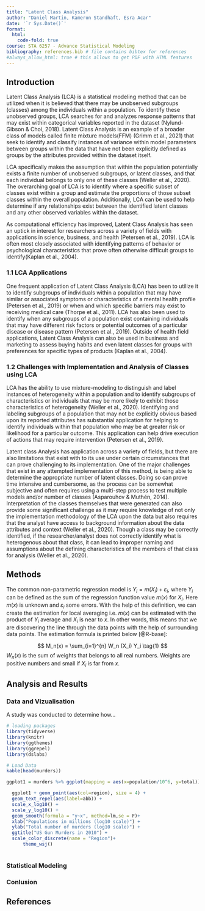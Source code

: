 ```yaml
---
title: "Latent Class Analysis"
author: "Daniel Martin, Kameron Standhaft, Esra Acar"
date: '`r Sys.Date()`'
format:
  html:
    code-fold: true
course: STA 6257 - Advance Statistical Modeling
bibliography: references.bib # file contains bibtex for references
#always_allow_html: true # this allows to get PDF with HTML features
---
```


## Introduction

Latent Class Analysis (LCA) is a statistical modeling method that can be utilized when it is believed that there may be unobserved subgroups (classes) among the individuals within a population. To identify these unobserved groups, LCA searches for and analyzes response patterns that may exist within categorical variables reported in the dataset (Nylund-Gibson & Choi, 2018). Latent Class Analysis is an example of a broader class of models called finite mixture models(FFM) (Grimm et al., 2021) that seek to identify and classify instances of variance within model parameters between groups within the data that have not been explicitly defined as groups by the attributes provided within the dataset itself.

LCA specifically makes the assumption that within the population potentially exists a finite number of unobserved subgroups, or latent classes, and that each individual belongs to only one of these classes (Weller et al., 2020). The overarching goal of LCA is to identify where a specific subset of classes exist within a group and estimate the proportions of those subset classes within the overall population. Additionally, LCA can be used to help determine if any relationships exist between the identified latent classes and any other observed variables within the dataset.

As computational efficiency has improved, Latent Class Analysis has seen an uptick
in interest for researchers across a variety of fields with applications in
science, business, and health (Petersen et al., 2019). LCA is often most
closely associated with identifying patterns of behavior or psychological
characteristics that prove often otherwise difficult groups to identify(Kaplan et al., 2004).

### 1.1 LCA Applications
One frequent application of Latent Class Analysis (LCA) has been to utilize it to identify subgroups of individuals within a population that may have similar or associated symptoms or characteristics of a mental health profile (Petersen et al., 2019) or when and which specific barriers may exist to receiving medical care (Thorpe et al., 2011). LCA has also been used to identify when any subgroups of a population exist containing individuals that may have different risk factors or potential outcomes of a particular disease or disease pattern (Petersen et al., 2019). Outside of health field applications, Latent Class Analysis can also be used in business and marketing to assess buying habits and even latent classes for groups with preferences for specific types of products (Kaplan et al., 2004).

### 1.2 Challenges with Implementation and Analysis of Classes using LCA
LCA has the ability to use mixture-modeling to distinguish and label instances of heterogeneity within a population and to identify subgroups of characteristics or individuals that may be more likely to exhibit those characteristics of heterogeneity (Weller et al., 2020). Identifying and labeling subgroups of a population that may not be explicitly obvious based upon its reported attributes has substantial application for helping to identify individuals within that population who may be at greater risk or likelihood for a particular outcome. This application can help drive execution of actions that may require intervention (Petersen et al., 2019).

Latent class Analysis has application across a variety of fields, but there are also limitations that exist with to its use under certain circumstances that can prove challenging to its implementation. One of the major challenges that exist in any attempted implementation of this method, is being able to determine the appropriate number of latent classes. Doing so can prove time intensive and cumbersome, as the process can be somewhat subjective and often requires using a multi-step process to test multiple models and/or number of classes (Asparouhov & Muthén, 2014). Interpretation of the classes themselves that were generated can also provide some significant challenge as it may require knowledge of not only the implementation methodology of the LCA upon the data but also requires that the analyst have access to background information about the data attributes and context (Weller et al., 2020). Though a class may be correctly identified, if the researcher/analyst does not correctly identify what is heterogenous about that class, it can lead to improper naming and assumptions about the defining characteristics of the members of that class for analysis (Weller et al., 2020).


## Methods

The common non-parametric regression model is $Y_i = m(X_i) + \varepsilon_i$, where
$Y_i$ can be defined as the sum of the regression function value $m(x)$ for $X_i$.
Here $m(x)$ is unknown and $\varepsilon_i$ some errors. With the help of this definition, we can create the estimation for
local averaging i.e. $m(x)$ can be estimated with the product of $Y_i$ average
and $X_i$ is near to $x$. In other words, this means that we are discovering
the line through the data points with the help of surrounding data points.
The estimation formula is printed below [@R-base]:

$$
M_n(x) = \sum_{i=1}^{n} W_n (X_i) Y_i  \tag{1}
$$
$W_n(x)$ is the sum of weights that belongs to all real numbers. Weights
are positive numbers and small if $X_i$ is far from $x$.

## Analysis and Results
### Data and Vizualisation
A study was conducted to determine how...

```r
# loading packages 
library(tidyverse)
library(knitr)
library(ggthemes)
library(ggrepel)
library(dslabs)
```


```r
# Load Data
kable(head(murders))

ggplot1 = murders %>% ggplot(mapping = aes(x=population/10^6, y=total)) 

  ggplot1 + geom_point(aes(col=region), size = 4) +
  geom_text_repel(aes(label=abb)) +
  scale_x_log10() +
  scale_y_log10() +
  geom_smooth(formula = "y~x", method=lm,se = F)+
  xlab("Populations in millions (log10 scale)") + 
  ylab("Total number of murders (log10 scale)") +
  ggtitle("US Gun Murders in 2010") +
  scale_color_discrete(name = "Region")+
      theme_wsj()
  

```

### Statistical Modeling

### Conlusion

## References
